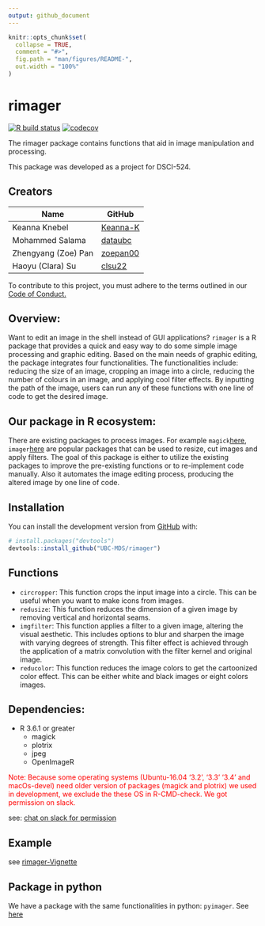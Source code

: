 ```yaml
---
output: github_document
---
```


<!-- README.md is generated from README.Rmd. Please edit that file -->

```r
knitr::opts_chunk$set(
  collapse = TRUE,
  comment = "#>",
  fig.path = "man/figures/README-",
  out.width = "100%"
)
```

# rimager

<!-- badges: start -->
[![R build status](https://github.com/UBC-MDS/rimager/workflows/R-CMD-check/badge.svg)](https://github.com/UBC-MDS/rimager/actions)
[![codecov](https://codecov.io/gh/UBC-MDS/rimager/branch/master/graph/badge.svg)](https://codecov.io/gh/UBC-MDS/rimager)
<!-- badges: end -->

The rimager package contains functions that aid in image manipulation and processing.

This package was developed as a project for DSCI-524.

## Creators

| Name | GitHub |
|---|---|
| Keanna Knebel| [Keanna-K](https://github.com/Keanna-K) |
| Mohammed Salama | [dataubc](https://github.com/dataubc) |
| Zhengyang (Zoe) Pan | [zoepan00](https://github.com/zoepan00) |
| Haoyu (Clara) Su | [clsu22](https://github.com/clsu22) |

To contribute to this project, you must adhere to the terms outlined in our [Code of Conduct.](https://github.com/UBC-MDS/rimager/blob/master/CONDUCT.md)

## Overview:

Want to edit an image in the shell instead of GUI applications? `rimager` is a R package that provides a quick and easy way to do some simple image processing and graphic editing. Based on the main needs of graphic editing, the package integrates four functionalities. The functionalities include: reducing the size of an image, cropping an image into a circle, reducing the number of colours in an image, and applying cool filter effects. By inputting the path of the image, users can run any of these functions with one line of code to get the desired image.

## Our package in R ecosystem:

There are existing packages to process images. For example `magick`[here](https://cran.r-project.org/web/packages/magick/vignettes/intro.html), `imager`[here](https://dahtah.github.io/imager/imager.html) are popular packages that can be used to resize, cut images and apply filters. The goal of this package is either to utilize the existing packages to improve the pre-existing functions or to re-implement code manually. Also it automates the image editing process, producing the altered image by one line of code.

## Installation

You can install the development version from [GitHub](https://github.com/) with:

``` r
# install.packages("devtools")
devtools::install_github("UBC-MDS/rimager")
```


## Functions 

- `circropper`: This function crops the input image into a circle. This can be useful when you want to make icons from images. 
- `redusize`: This function reduces the dimension of a given image by removing vertical and horizontal seams.
- `imgfilter`: This function applies a filter to a given image, altering the visual aesthetic. This includes options to blur and sharpen the image with varying degrees of strength. This filter effect is achieved through the application of a matrix convolution with the filter kernel and original image. 
- `reducolor`: This function reduces the image colors to get the cartoonized color effect. This can be either white and black images or eight colors images.  

## Dependencies:

  - R 3.6.1 or greater
    - magick
    - plotrix
    - jpeg
    - OpenImageR
    
<span style="color:red"> Note: Because some operating systems (Ubuntu-16.04 '3.2', '3.3' '3.4' and macOs-devel) need older version of packages (magick and plotrix) we used in development, we exclude the these OS in R-CMD-check. We got permission on slack.</span>

see: [chat on slack for permission](https://ubc-mds.slack.com/archives/C24GEK3PV/p1584161232445700?thread_ts=1584159682.445100&cid=C24GEK3PV)

## Example

see [rimager-Vignette](https://ubc-mds.github.io/rimager/articles/rimager-vignette.html)  

## Package in python

We have a package with the same functionalities in python: `pyimager`. See [here](https://github.com/UBC-MDS/pyimager)  
